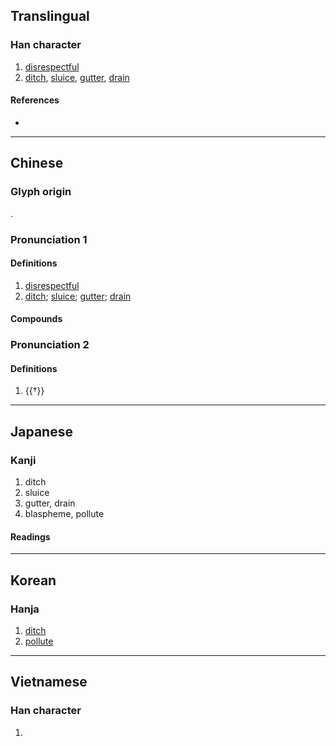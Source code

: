 {{also|渎|涜}}
{{character info}}
==Translingual==
{{Han simplified forms|瀆|涜|渎|ex=y}}

===Han character===
{{Han char|rn=85|rad=水|as=15|sn=18|four=34186|canj=EGWC|ids=⿰氵賣}}

# [[disrespectful]]
# [[ditch]], [[sluice]], [[gutter]], [[drain]]

====References====
* {{Han ref|kx=0658.340|dkj=18591|dj=1068.290|hdz=31776.060|uh=7006|ud=28678|bh=C270|bd=49776}}

----

==Chinese==
{{zh-forms|s=渎|alt=凟}}

===Glyph origin===
{{Han etym}}
{{Han compound|水|𧶠|c1=s|c2=p|t1=water|ls=psc}}.

===Pronunciation 1===
{{zh-pron
|m=dú
|c=duk6
|h=pfs=
|md=
|mn=to̍k
|w=
|mc=y
|oc=y
|cat=n,a
}}
{{attention|nan|where is to̍k?}}

====Definitions====
{{zh-hanzi}}

# [[disrespectful]]
# [[ditch]]; [[sluice]]; [[gutter]]; [[drain]]

====Compounds====
{{zh-der|褻瀆|侵瀆|干瀆|四瀆|冒瀆|八海四瀆|五岳四瀆|川瀆|瀆職|瀆犯|溝瀆|牧瀆|瀆神|輕瀆|自瀆|貪瀆}}

===Pronunciation 2===
{{zh-pron
|m=dòu
|c=dau6
|cat=n
}}

====Definitions====
{{zh-hanzi}}

# {{†}} {{zh-alt-form|竇|[[opening]]; [[hole]]}}

{{zh-cat|Water}}

----

==Japanese==

===Kanji===
{{ja-kanji|grade=|rs=水15|shin=涜}}

# ditch
# sluice
# gutter, drain
# blaspheme, pollute

====Readings====
{{ja-readings
|goon=どく
|kanon=とく
|kun=みぞ-, けが-す
}}

----

==Korean==

===Hanja===
{{ko-hanja|독}}

# [[ditch]]
# [[pollute]]

----

==Vietnamese==

===Han character===
{{vi-readings|reading=độc|rs=水15}}

# {{rfdef|vi}}